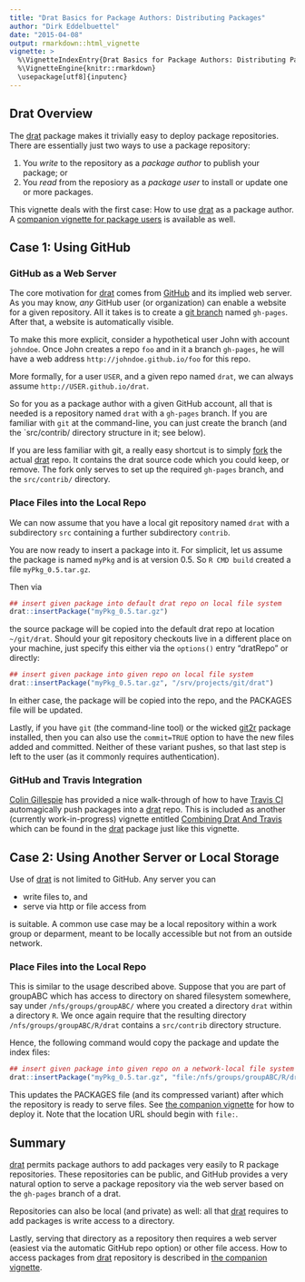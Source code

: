 ```yaml
---
title: "Drat Basics for Package Authors: Distributing Packages"
author: "Dirk Eddelbuettel"
date: "2015-04-08"
output: rmarkdown::html_vignette
vignette: >
  %\VignetteIndexEntry{Drat Basics for Package Authors: Distributing Packages}
  %\VignetteEngine{knitr::rmarkdown}
  \usepackage[utf8]{inputenc}
---
```


## Drat Overview

The [drat](http://dirk.eddelbuettel.com/code/drat.html) package makes it
trivially easy to deploy package repositories.  There are essentially just
two ways to use a package repository:

1) You _write_ to the repository as a _package author_ to publish your package; or
1) You _read_ from the reposiory as a _package user_ to install or update one or more packages.

This vignette deals with the first case: How to use
[drat](http://dirk.eddelbuettel.com/code/drat.html) as a package author.  A
[companion vignette for package users](DratForPackageUsers.html) is available as well.


## Case 1: Using GitHub

### GitHub as a Web Server

The core motivation for [drat](http://dirk.eddelbuettel.com/code/drat.html)
comes from [GitHub](http://github.com) and its implied web server.  As you
may know, _any_ GitHub user (or organization) can enable a website for a
given repository.  All it takes is to create a
[git branch](http://git-scm.com/book/en/v2/Git-Branching-Basic-Branching-and-Merging)
named `gh-pages`.  After that, a website is automatically visible.

To make this more explicit, consider a hypothetical user John with account
`johndoe`. Once John creates a repo `foo` and in it a branch `gh-pages`, he
will have a web address `http://johndoe.github.io/foo` for this repo.

More formally, for a user `USER`, and a given repo named `drat`, we can
always assume `http://USER.github.io/drat`.

So for you as a package author with a given GitHub account, all that is
needed is a repository named `drat` with a `gh-pages` branch.  If you are
familiar with `git` at the command-line, you can just create the branch (and
the `src/contrib/ directory structure in it; see below).

If you are less familiar with git, a really easy shortcut is to simply
[fork](https://help.github.com/articles/fork-a-repo/) the actual
[drat](http://dirk.eddelbuettel.com/code/drat.html) repo.  It contains the
drat source code which you could keep, or remove.  The fork only serves to
set up the required `gh-pages` branch, and the `src/contrib/` directory.

### Place Files into the Local Repo

We can now assume that you have a local git repository named `drat` with a
subdirectory `src` containing a further subdirectory `contrib`.

You are now ready to insert a package into it.  For simplicit, let us assume
the package is named `myPkg` and is at version 0.5. So `R CMD build` created
a file `myPkg_0.5.tar.gz`.

Then via

```r
## insert given package into default drat repo on local file system
drat::insertPackage("myPkg_0.5.tar.gz")
```

the source package will be copied into the default drat repo at location
`~/git/drat`. Should your git repository checkouts live in a different place
on your machine, just specify this either via the `options()` entry
"dratRepo" or directly:

```r
## insert given package into given repo on local file system
drat::insertPackage("myPkg_0.5.tar.gz", "/srv/projects/git/drat")
```

In either case, the package will be copied into the repo, and the PACKAGES
file will be updated.

Lastly, if you have `git` (the command-line tool) or the wicked
[git2r](http://cran.r-project.org/web/packages/git2r/index.html) package
installed, then you can also use the `commit=TRUE` option to have the new
files added and committed.  Neither of these variant pushes, so that last
step is left to the user (as it commonly requires authentication).

### GitHub and Travis Integration

[Colin Gillespie](https://github.com/csgillespie) has provided a nice
walk-through of how to have [Travis CI](https://travis-ci.org/) automagically
push packages into a [drat](http://dirk.eddelbuettel.com/code/drat.html)
repo. This is included as another (currently work-in-progress) vignette
entitled [Combining Drat And
Travis](https://github.com/eddelbuettel/drat/blob/master/vignettes/CombiningDratAndTravis.Rmd)
which can be found in the [drat](http://dirk.eddelbuettel.com/code/drat.html)
package just like this vignette.

## Case 2: Using Another Server or Local Storage

Use of [drat](http://dirk.eddelbuettel.com/code/drat.html) is not limited to
GitHub.  Any server you can

+ write files to, and 
+ serve via http or file access from 

is suitable.  A common use case may be a local repository within a work group
or deparment, meant to be locally accessible but not from an outside network.

### Place Files into the Local Repo

This is similar to the usage described above. Suppose that you are part of
groupABC which has access to directory on shared filesystem somewhere, say
under `/nfs/groups/groupABC/` where you created a directory `drat` within a
directory `R`.  We once again require that the resulting directory
`/nfs/groups/groupABC/R/drat` contains a `src/contrib` directory structure.

Hence, the following command would copy the package and update the index files:

```r
## insert given package into given repo on a network-local file system
drat::insertPackage("myPkg_0.5.tar.gz", "file:/nfs/groups/groupABC/R/drat")
```

This updates the PACKAGES file (and its compressed variant) after which the
repository is ready to serve files. See
[the companion vignette](DratForPackageUsers.html) for how to deploy it.
Note that the location URL should begin with `file:`.

## Summary

[drat](http://dirk.eddelbuettel.com/code/drat.html) permits package authors
to add packages very easily to R package repositories. These repositories can
be public, and GitHub provides a very natural option to serve a package
repository via the web server based on the `gh-pages` branch of a drat.

Repositories can also be local (and private) as well: all that
[drat](http://dirk.eddelbuettel.com/code/drat.html) requires to add packages
is write access to a directory.

Lastly, serving that directory as a repository then requires a web server
(easiest via the automatic GitHub repo option) or other file access.  How to
access packages from [drat](http://dirk.eddelbuettel.com/code/drat.html)
repository is described in [the companion vignette](DratForPackageUsers.html).


